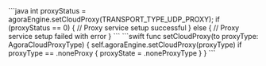 <PlatformWrapper platform="android">
    ```java
        int proxyStatus = agoraEngine.setCloudProxy(TRANSPORT_TYPE_UDP_PROXY);
        if (proxyStatus == 0) {
            // Proxy service setup successful
        } else {
            // Proxy service setup failed with error
        }
    ```
</PlatformWrapper>
<PlatformWrapper platform={["ios","macos"]}>
    ```swift
    func setCloudProxy(to proxyType: AgoraCloudProxyType) {
        self.agoraEngine.setCloudProxy(proxyType)
        if proxyType == .noneProxy { proxyState = .noneProxyType }
    }
    ```
</PlatformWrapper>